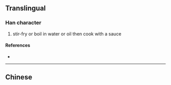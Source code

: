 {{character info/new}}
{{also|熗}}
==Translingual==

===Han character===
{{Han char|rn=86|rad=火|as=04|sn=8|four=|canj=FOSU|ids=⿰火仓}}

# stir-fry or boil in water or oil then cook with a sauce

====References====
* {{Han ref|kx=0668.031|hdz=32192.120|uh=709D|ud=28829}}

----

==Chinese==
{{zh-see|熗}}
